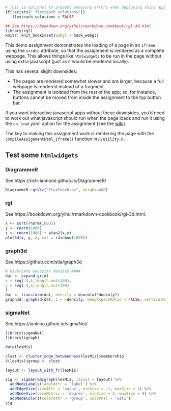 
```r
# This is optional to prevent annoying errors when deploying shiny apps
if(!exists(".flexteach_solutions"))
  .flexteach_solutions = FALSE
```

```r
## See https://bookdown.org/yihui/rmarkdown-cookbook/rgl-3d.html
library(rgl)
knitr::knit_hooks$set(webgl = hook_webgl)
```

This demo assignment demonstrates the loading of a page in an `iframe` using the `srcdoc` attribute, so that the assignment is rendered as a complete webpage. This allows things like `htmlwidgets` to be run in the page without using extra javascript (just as it would be rendered locally).

This has several slight downsides:

* The pages are rendered somewhat slower and are larger, because a full webpage is rendered instead of a fragment
* The assignment is isolated from the rest of the app; so, for instance, buttons cannot be moved from inside the assignment to the top button bar.

If you want interactive javascript apps without these downsides, you'd need to work out what javascript should run when the page loads and run it using the `on-load` yaml option for the assignment (see the [wiki](https://github.com/richarddmorey/flexTeaching/wiki/Creating-assignments)).

The key to making this assignment work is rendering the page with the `compileAssignmentHtml_iframe()` function in `R/utility.R`.

## Test some `htmlwidgets`

### DiagrammeR

See https://rich-iannone.github.io/DiagrammeR/

```r
DiagrammeR::grViz("flexTeach.gv", height=400)
```

### rgl

See https://bookdown.org/yihui/rmarkdown-cookbook/rgl-3d.html.

```r
x <- sort(rnorm(1000))
y <- rnorm(1000)
z <- rnorm(1000) + atan2(x,y)
plot3d(x, y, z, col = rainbow(1000))
```

### graph3d

See https://github.com/stla/graph3d

```r
# bivariate Gaussian density ####
dat <- expand.grid(
x = seq(-4,4,length.out=100),
y = seq(-4,4,length.out=100)
)
dat <- transform(dat, density = dnorm(x)*dnorm(y))
graph3d::graph3d(dat, z = ~density, keepAspectRatio = FALSE, verticalRatio = 1)
```

### sigmaNet

See https://iankloo.github.io/sigmaNet/

```r
library(sigmaNet)
library(igraph)

data(lesMis)

clust <- cluster_edge_betweenness(lesMis)$membership
V(lesMis)$group <- clust

layout <- layout_with_fr(lesMis)

sig <- sigmaFromIgraph(lesMis, layout = layout) %>%
  addNodeLabels(labelAttr = 'label') %>%
  addEdgeSize(sizeAttr = 'value', minSize = .1, maxSize = 2) %>%
  addNodeSize(sizeMetric = 'degree', minSize = 2, maxSize = 8) %>%
  addNodeColors(colorAttr = 'group', colorPal = 'Set1')
sig
```
